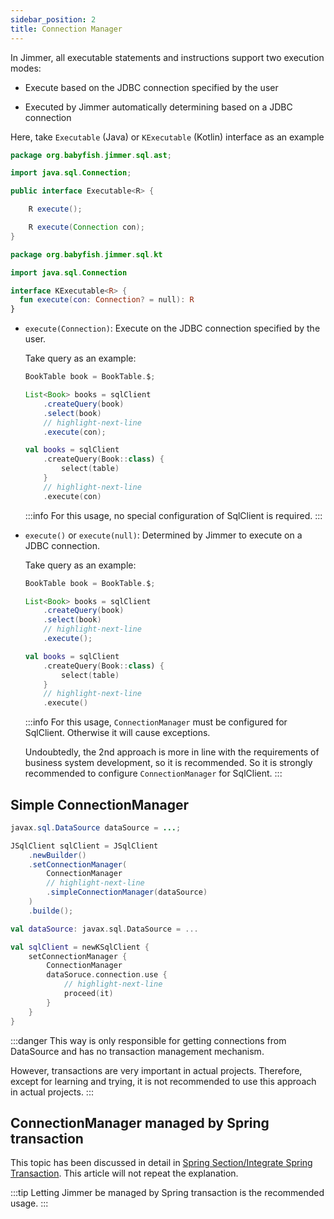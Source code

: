 ```yaml
---
sidebar_position: 2
title: Connection Manager
---
```



In Jimmer, all executable statements and instructions support two execution modes:

-   Execute based on the JDBC connection specified by the user  

-   Executed by Jimmer automatically determining based on a JDBC connection

Here, take `Executable` (Java) or `KExecutable` (Kotlin) interface as an example

<Tabs groupId="language">
<TabItem value="java" label="Java">

```java title="Executable.java"
package org.babyfish.jimmer.sql.ast;

import java.sql.Connection;

public interface Executable<R> {

    R execute();

    R execute(Connection con);
}
```

</TabItem>
<TabItem value="kotlin" label="Kotlin">

```kotlin title="KExecutable.kt" 
package org.babyfish.jimmer.sql.kt

import java.sql.Connection  

interface KExecutable<R> {
  fun execute(con: Connection? = null): R
}
```

</TabItem>
</Tabs>

-   `execute(Connection)`: Execute on the JDBC connection specified by the user.

    Take query as an example:

    <Tabs groupId="language">
    <TabItem value="java" label="Java">

    ```java
    BookTable book = BookTable.$;

    List<Book> books = sqlClient
        .createQuery(book)
        .select(book)
        // highlight-next-line
        .execute(con);
    ```

    </TabItem>
    <TabItem value="kotlin" label="Kotlin">

    ```kotlin
    val books = sqlClient
        .createQuery(Book::class) {
            select(table)
        }
        // highlight-next-line
        .execute(con)
    ```

    </TabItem>
    </Tabs>

    :::info
    For this usage, no special configuration of SqlClient is required.
    :::

-   `execute()` or `execute(null)`: Determined by Jimmer to execute on a JDBC connection.

    Take query as an example:

    <Tabs groupId="language">
    <TabItem value="java" label="Java">

    ```java
    BookTable book = BookTable.$;

    List<Book> books = sqlClient
        .createQuery(book)
        .select(book)
        // highlight-next-line  
        .execute();
    ```

    </TabItem>
    <TabItem value="kotlin" label="Kotlin">

    ```kotlin
    val books = sqlClient
        .createQuery(Book::class) {
            select(table)
        }
        // highlight-next-line
        .execute()
    ```

    </TabItem>
    </Tabs>

    :::info
    For this usage, `ConnectionManager` must be configured for SqlClient. Otherwise it will cause exceptions.

    Undoubtedly, the 2nd approach is more in line with the requirements of business system development, so it is recommended. So it is strongly recommended to configure `ConnectionManager` for SqlClient.
    :::

## Simple ConnectionManager

<Tabs groupId="language">
<TabItem value="java" label="Java">

```java
javax.sql.DataSource dataSource = ...;

JSqlClient sqlClient = JSqlClient
    .newBuilder()
    .setConnectionManager(
        ConnectionManager
        // highlight-next-line
        .simpleConnectionManager(dataSource)
    )
    .builde(); 
```

</TabItem>
<TabItem value="kotlin" label="Kotlin">

```kotlin
val dataSource: javax.sql.DataSource = ...

val sqlClient = newKSqlClient {
    setConnectionManager {
        ConnectionManager
        dataSoruce.connection.use {
            // highlight-next-line
            proceed(it)
        }
    }
}
```

</TabItem>
</Tabs>

:::danger
This way is only responsible for getting connections from DataSource and has no transaction management mechanism.

However, transactions are very important in actual projects. Therefore, except for learning and trying, it is not recommended to use this approach in actual projects.
:::

## ConnectionManager managed by Spring transaction  

This topic has been discussed in detail in [Spring Section/Integrate Spring Transaction](../spring/transaction). This article will not repeat the explanation.

:::tip
Letting Jimmer be managed by Spring transaction is the recommended usage.
:::
